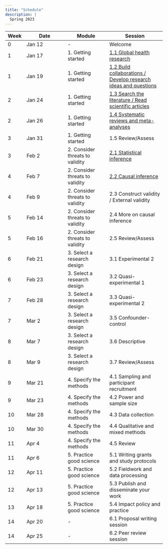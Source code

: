 ```yaml
---
title: "Schedule"
description: |
  Spring 2023
---
```


| Week | Date | Module | Session |
|- | --- | --- | ---- |
| 0 | Jan 12 | - | Welcome |
| 1 | Jan 17 | 1. Getting started | [1.1 Global health research](mod1.html#global-health-research) |
| 1 | Jan 19 | 1. Getting started | [1.2 Build collaborations / Develop research ideas and questions](mod1.html#build-collaborations-develop-questions) |
| 2 | Jan 24 | 1. Getting started | [1.3 Search the literature / Read scientific articles](mod1.html#search-the-literature-read-scientific-articles) |
| 2 | Jan 26 | 1. Getting started | [1.4 Systematic reviews and meta-analyses](mod1.html#systematic-reviews-and-meta-analyses) |
| 3 | Jan 31 | 1. Getting started | 1.5 Review/Assess |
| 3 | Feb 2 | 2. Consider threats to validity | [2.1 Statistical inference](https://ericpgreen.github.io/ghr_course/mod2.html#consider-threats-to-validity) |
| 4 | Feb 7 | 2. Consider threats to validity | [2.2 Causal inference](https://ericpgreen.github.io/ghr_course/mod2.html#statistical-inference-and-statistical-conclusion-validity) |
| 4 | Feb 9 | 2. Consider threats to validity | 2.3 Construct validity / External validity |
| 5 | Feb 14 | 2. Consider threats to validity | 2.4 More on causal inference |
| 5 | Feb 16 | 2. Consider threats to validity | 2.5 Review/Assess |
| 6 | Feb 21 | 3. Select a research design | 3.1 Experimental 2 |
| 6 | Feb 23 | 3. Select a research design | 3.2 Quasi-experimental 1 |
| 7 | Feb 28 | 3. Select a research design | 3.3 Quasi-experimental 2 |
| 7 | Mar 2 | 3. Select a research design | 3.5 Confounder-control |
| 8 | Mar 7 | 3. Select a research design | 3.6 Descriptive |
| 8 | Mar 9 | 3. Select a research design | 3.7 Review/Assess |
| 9 | Mar 21 | 4. Specify the methods | 4.1 Sampling and participant recruitment |
| 9 | Mar 23 | 4. Specify the methods | 4.2 Power and sample size |
| 10 | Mar 28 | 4. Specify the methods | 4.3 Data collection |
| 10 | Mar 30 | 4. Specify the methods | 4.4 Qualitative and mixed methods |
| 11 | Apr 4 | 4. Specify the methods | 4.5 Review |
| 11 | Apr 6 | 5. Practice good science | 5.1 Writing grants and study protocols |
| 12 | Apr 11 | 5. Practice good science | 5.2 Fieldwork and data processing |
| 12 | Apr 13 | 5. Practice good science | 5.3 Publish and disseminate your work |
| 13 | Apr 18 | 5. Practice good science | 5.4 Impact policy and practice |
| 14 | Apr 20 | - | 6.1 Proposal writing session |
| 14 | Apr 25 | - | 6.2 Peer review session |
  
